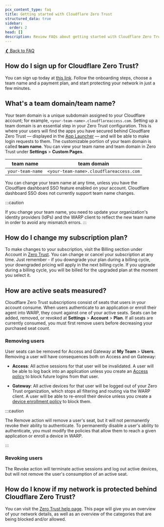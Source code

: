 ```yaml
---
pcx_content_type: faq
title: Getting started with Cloudflare Zero Trust
structured_data: true
sidebar:
  order: 2
head: []
description: Review FAQs about getting started with Cloudflare Zero Trust.
---
```


[❮ Back to FAQ](/cloudflare-one/faq/)

## How do I sign up for Cloudflare Zero Trust?

You can sign up today at [this link](https://dash.cloudflare.com/sign-up/teams). Follow the onboarding steps, choose a team name and a payment plan, and start protecting your network in just a few minutes.

## What's a team domain/team name?

Your team domain is a unique subdomain assigned to your Cloudflare account; for example, `<your-team-name>.cloudflareaccess.com`. Setting up a team domain is an essential step in your Zero Trust configuration. This is where your users will find the apps you have secured behind Cloudflare Zero Trust — displayed in the [App Launcher](/cloudflare-one/applications/app-launcher/) — and will be able to make login requests to them. The customizable portion of your team domain is called **team name**. You can view your team name and team domain in Zero Trust under **Settings** > **Custom Pages**.

| team name        | team domain                             |
| ---------------- | --------------------------------------- |
| `your-team-name` | `<your-team-name>.cloudflareaccess.com` |

You can change your team name at any time, unless you have the Cloudflare dashboard SSO feature enabled on your account. Cloudflare dashboard SSO does not currently support team name changes.

:::caution

If you change your team name, you need to update your organization's identity providers (IdPs) and the WARP client to reflect the new team name in order to avoid any mismatch errors.
:::

## How do I change my subscription plan?

To make changes to your subscription, visit the Billing section under Account in [Zero Trust](https://one.dash.cloudflare.com/). You can change or cancel your subscription at any time. Just remember - if you downgrade your plan during a billing cycle, your downgraded pricing will apply in the next billing cycle. If you upgrade during a billing cycle, you will be billed for the upgraded plan at the moment you select it.

## How are active seats measured?

Cloudflare Zero Trust subscriptions consist of seats that users in your account consume. When users authenticate to an application or enroll their agent into WARP, they count against one of your active seats. Seats can be added, removed, or revoked at **Settings** > **Account** > **Plan**. If all seats are currently consumed, you must first remove users before decreasing your purchased seat count.

### Removing users

User seats can be removed for Access and Gateway at **My Team** > **Users**. Removing a user will have consequences both on Access and on Gateway:

- **Access**: All active sessions for that user will be invalidated. A user will be able to log back into an application unless you create an [Access policy](/cloudflare-one/policies/access/) to block future logins from that user.

- **Gateway**: All active devices for that user will be logged out of your Zero Trust organization, which stops all filtering and routing via the WARP client. A user will be able to re-enroll their device unless you create a [device enrollment policy](/cloudflare-one/connections/connect-devices/warp/deployment/device-enrollment/) to block them.

:::caution

The Remove action will remove a user's seat, but it will not permanently revoke their ability to authenticate. To permanently disable a user's ability to authenticate, you must modify the policies that allow them to reach a given application or enroll a device in WARP.

:::

### Revoking users

The Revoke action will terminate active sessions and log out active devices, but will not remove the user's consumption of an active seat.

## How do I know if my network is protected behind Cloudflare Zero Trust?

You can visit the [Zero Trust help page](https://help.teams.cloudflare.com). This page will give you an overview of your network details, as well as an overview of the categories that are being blocked and/or allowed.

